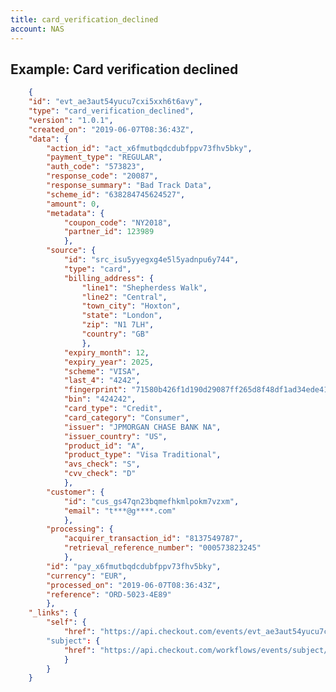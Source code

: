 ```yaml
---
title: card_verification_declined
account: NAS
---
```


## Example: Card verification declined

```json
    {
    "id": "evt_ae3aut54yucu7cxi5xxh6t6avy",
    "type": "card_verification_declined",
    "version": "1.0.1",
    "created_on": "2019-06-07T08:36:43Z",
    "data": {
        "action_id": "act_x6fmutbqdcdubfppv73fhv5bky",
        "payment_type": "REGULAR",
        "auth_code": "573823",
        "response_code": "20087",
        "response_summary": "Bad Track Data",
        "scheme_id": "638284745624527",
        "amount": 0,
        "metadata": {
            "coupon_code": "NY2018",
            "partner_id": 123989
            },
        "source": {
            "id": "src_isu5yyegxg4e5l5yadnpu6y744",
            "type": "card",
            "billing_address": {
                "line1": "Shepherdess Walk",
                "line2": "Central",
                "town_city": "Hoxton",
                "state": "London",
                "zip": "N1 7LH",
                "country": "GB"
                },
            "expiry_month": 12,
            "expiry_year": 2025,
            "scheme": "VISA",
            "last_4": "4242",
            "fingerprint": "71580b426f1d190d29087ff265d8f48df1ad34ede41c27cbff9d23c1a14d1776",
            "bin": "424242",
            "card_type": "Credit",
            "card_category": "Consumer",
            "issuer": "JPMORGAN CHASE BANK NA",
            "issuer_country": "US",
            "product_id": "A",
            "product_type": "Visa Traditional",
            "avs_check": "S",
            "cvv_check": "D"
            },
        "customer": {
            "id": "cus_gs47qn23bqmefhkmlpokm7vzxm",
            "email": "t***@g****.com"
            },
        "processing": {
            "acquirer_transaction_id": "8137549787",
            "retrieval_reference_number": "000573823245"
            },
        "id": "pay_x6fmutbqdcdubfppv73fhv5bky",
        "currency": "EUR",
        "processed_on": "2019-06-07T08:36:43Z",
        "reference": "ORD-5023-4E89"
        },
    "_links": {
        "self": {
            "href": "https://api.checkout.com/events/evt_ae3aut54yucu7cxi5xxh6t6avy"
        "subject": {
            "href": "https://api.checkout.com/workflows/events/subject/pay_x6fmutbqdcdubfppv73fhv5bky"
            }
        }
    }
```

